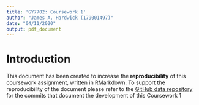 ```yaml
---
title: 'GY7702: Coursework 1'
author: "James A. Hardwick (179001497)"
date: "04/11/2020"
output: pdf_document
---
```

# Introduction 
This document has been created to increase the **reproducibility** of this coursework 
assignment, written in RMarkdown. To support the reproducibility of the document please refer to the [GitHub data repository](https://github.com/Jah109/GY7702_CW1.git) for the commits that document the development of this Coursework 1